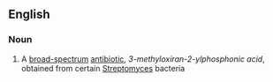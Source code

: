 ==English==

===Noun===
{{wikipedia}}
{{en-noun|-}}

# A [[broad-spectrum]] [[antibiotic]], ''3-methyloxiran-2-ylphosphonic acid'', obtained from certain [[Streptomyces]] bacteria